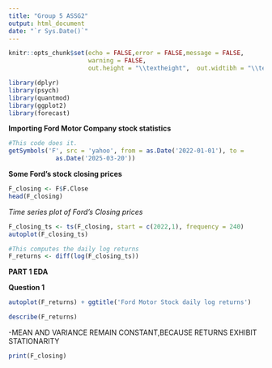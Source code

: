 ```yaml
---
title: "Group 5 ASSG2"
output: html_document
date: "`r Sys.Date()`"
---
```


```r
knitr::opts_chunk$set(echo = FALSE,error = FALSE,message = FALSE,
                      warning = FALSE,
                      out.height = "\\textheight",  out.widtibh = "\\textwidth")
```

```r
library(dplyr)
library(psych)
library(quantmod)
library(ggplot2)
library(forecast)
```

**Importing Ford Motor Company stock statistics**

```r
#This code does it.
getSymbols('F', src = 'yahoo', from = as.Date('2022-01-01'), to = 
             as.Date('2025-03-20'))
```
**Some Ford's stock closing prices**

```r
F_closing <- F$F.Close
head(F_closing)
```

*Time series plot of Ford's Closing prices*

```r
F_closing_ts <- ts(F_closing, start = c(2022,1), frequency = 240)
autoplot(F_closing_ts)
```


```r
#This computes the daily log returns
F_returns <- diff(log(F_closing_ts))
```

**PART 1 EDA**

**Question 1**

```r
autoplot(F_returns) + ggtitle('Ford Motor Stock daily log returns')
```

```r
describe(F_returns)
```

-MEAN AND VARIANCE REMAIN CONSTANT,BECAUSE RETURNS EXHIBIT STATIONARITY

```r
print(F_closing)
```

